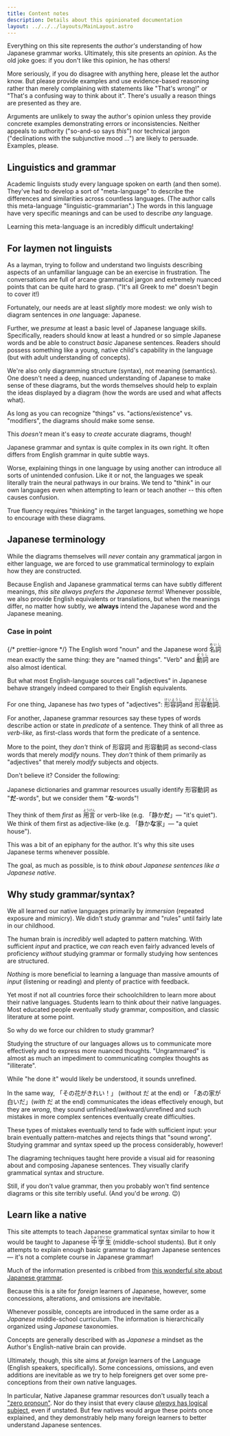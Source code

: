 ```yaml
---
title: Content notes
description: Details about this opinionated documentation
layout: ../../../layouts/MainLayout.astro
---
```


Everything on this site represents the _author's_ understanding of how Japanese
grammar works. Ultimately, this site presents an _opinion_. As the old joke
goes: if you don't like this opinion, he has others!

More seriously, if you do disagree with anything here, please let the author
know. But please provide examples and use evidence-based reasoning rather than
merely complaining with statements like "That's wrong!" or "That's a confusing
way to think about it". There's usually a reason things are presented as they
are.

Arguments are unlikely to sway the author's opinion unless they provide concrete
examples demonstrating errors or inconsistencies. Neither appeals to authority
("so-and-so says _this_") nor technical jargon ("declinations with the
subjunctive mood ...") are likely to persuade. Examples, please.

## Linguistics and grammar

Academic linguists study every language spoken on earth (and then some). They've
had to develop a sort of "meta-language" to describe the differences and
similarities across countless languages. (The author calls this meta-language
"linguistic-grammarian".) The words in this language have very specific
meanings and can be used to describe _any_ language.

Learning this meta-language is an incredibly difficult undertaking!

## For laymen not linguists

As a layman, trying to follow and understand two linguists describing
aspects of an unfamiliar language can be an exercise in frustration. The
conversations are full of arcane grammatical jargon and extremely nuanced points
that can be quite hard to grasp. ("It's all Greek to me" doesn't
begin to cover it!)

Fortunately, our needs are at least _slightly_ more modest: we only wish to diagram
sentences in _one_ language: Japanese.

Further, we _presume_ at least a basic level of Japanese language skills.
Specifically, readers should know at least a hundred or so simple Japanese words
and be able to construct _basic_ Japanese sentences. Readers should possess
something like a young, native child's capability in the language (but with
adult understanding of concepts).

We're also only diagramming structure (syntax), not meaning (semantics). One
doesn't need a deep, nuanced understanding of Japanese to make sense of these
diagrams, but the words themselves should help to explain the ideas displayed by
a diagram (how the words are used and what affects what).

As long as you can recognize "things" vs. "actions/existence" vs. "modifiers",
the diagrams should make some sense.

This _doesn't_ mean it's easy to _create_ accurate diagrams, though!

Japanese grammar and syntax is quite complex in its own right. It often differs
from English grammar in quite subtle ways.

Worse, explaining things in one language by using another can introduce all sorts of
unintended confusion. Like it or not, the languages we speak literally train
the neural pathways in our brains. We tend to "think" in our own languages even
when attempting to learn or teach another -- this often causes confusion.

True fluency requires "thinking" in the target languages, something we hope to
encourage with these diagrams.

## Japanese terminology

While the diagrams themselves will _never_ contain any grammatical jargon in
either language, we are forced to use grammatical terminology to explain how
they are constructed.

Because English and Japanese grammatical terms can have subtly different
meanings, _this site always prefers the Japanese terms_! Whenever possible, we
also provide English equivalents or translations, but when the meanings differ,
no matter how subtly, we **always** intend the Japanese word and the Japanese
meaning.

### Case in point

{/* prettier-ignore */}
The English word "noun" and the Japanese word <ruby>名詞<rp>(</rp><rt>めいし</rt><rp>)</rp></ruby> mean exactly the same thing:
they are "named things". "Verb" and <ruby>動詞<rp>(</rp><rt>どうし</rt><rp>)</rp></ruby> are also
almost identical.

But what most English-language sources call "adjectives" in Japanese
behave strangely indeed compared to their English equivalents.

For one thing, Japanese has
_two_ types of "adjectives": <ruby>形容詞<rp>(</rp><rt>けいようし </rt><rp>)</rp></ruby>
and <ruby>形容動詞<rp>(</rp><rt>けいようどうし </rt><rp>)</rp></ruby>.

For another, Japanese grammar resources say these types of words describe action or
state in _predicate_ of a sentence. They think of all three as _verb-like,_ as
first-class words that form the predicate of a sentence.

More to the point, they _don't_ think of 形容詞 and 形容動詞 as second-class words that
merely _modify_ nouns. They _don't_ think of them primarily as "adjectives" that merely
_modify_ subjects and objects.

Don't believe it? Consider the following:

Japanese dictionaries and grammar resources usually identify 形容動詞 as
"**だ**-words", but we consider them "**な**-words"!

They think of them _first_ as <ruby>用言<rp>(</rp><rt>ようげん</rt><rp>)</rp></ruby>
or verb-like (e.g. 「静か**だ**」&mdash; "it's quiet"). We think of them first as
adjective-like (e.g. 「静か**な**家」&mdash; "a quiet house").

This was a bit of an epiphany for the author. It's why this site uses Japanese
terms whenever possible.

The goal, as much as possible, is to _think about Japanese sentences like a
Japanese native_.

## Why study grammar/syntax?

We all learned our native languages primarily by _immersion_ (repeated exposure
and mimicry). We didn't study grammar and "rules" until fairly late in our childhood.

The human brain is _incredibly_ well adapted to pattern matching. With
sufficient _input_ and practice, we _can_ reach even fairly advanced levels of
proficiency _without_ studying grammar or formally studying how sentences are
structured.

_Nothing_ is more beneficial to learning a language than massive amounts of
_input_ (listening or reading) and plenty of practice with feedback.

Yet most if not all countries force their schoolchildren to learn more about
their native languages. Students learn to think _about_ their native languages.
Most educated people eventually study grammar, composition, and classic
literature at some point.

So why do we force our children to study grammar?

Studying the structure of our languages allows us to communicate more
effectively and to express more nuanced thoughts. "Ungrammared" is almost as
much an impediment to communicating complex thoughts as "illiterate".

While "he done it" would likely be understood, it sounds unrefined.

In the same way, 「その花がきれい！」 (without だ at the end) or 「あの家が白いだ」(_with_ だ at the
end) communicates the ideas effectively enough, but they are _wrong_, they sound
unfinished/awkward/unrefined and such mistakes in more complex sentences
eventually create difficulties.

These types of mistakes eventually tend to fade with sufficient input: your
brain eventually pattern-matches and rejects things that "sound wrong". Studying
grammar and syntax speed up the process considerably, however!

The diagraming techniques taught here provide a visual aid for reasoning
about and composing Japanese sentences. They visually clarify grammatical syntax
and structure.

Still, if you don't value grammar, then you probably won't find sentence diagrams or
this site terribly useful. (And you'd be _wrong_. 😉)

## Learn like a native

This site attempts to teach Japanese grammatical syntax similar to how it would
be taught to Japanese <ruby>中学生<rp>(</rp><rt>ちゅうがくせい</rt><rp>)</rp></ruby>
(middle-school students). But it only attempts to explain enough basic grammar
to diagram Japanese sentences &mdash; it's not a complete course in Japanese grammar!

Much of the information presented is cribbed from [this wonderful site about
Japanese grammar](https://www.kokugobunpou.com/).

Because this is a site for _foreign_ learners of Japanese, however, some
concessions, alterations, and omissions are inevitable.

Whenever possible, concepts are introduced in the same order as a _Japanese_
middle-school curriculum. The information is hierarchically organized using
_Japanese_ taxonomies.

Concepts are generally described with as _Japanese_ a mindset as the Author's
English-native brain can provide.

Ultimately, though, this site aims at _foreign_ learners of the Language
(English speakers, specifically). Some concessions, omissions, and even
additions are inevitable as we try to help foreigners get over some
pre-conceptions from their own native languages.

In particular, Native Japanese grammar resources don't usually teach a ["zero
pronoun"](/en/grammar/7-construction#the-zero-pronoun). Nor do they insist that
every clause [_always_ has logical
subject](/en/grammar/1-foundations#subjects-and-predicates), even if unstated.
But few natives would argue these points once explained, and they demonstrably
help many foreign learners to better understand Japanese sentences.
